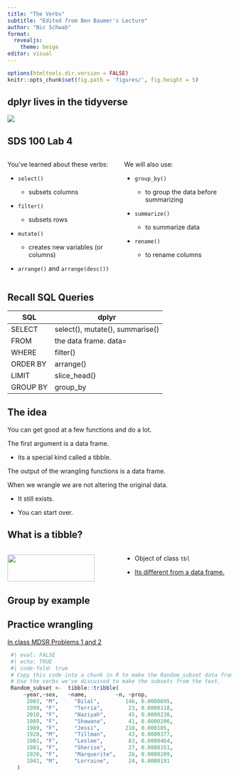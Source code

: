 ```yaml
---
title: "The Verbs"
subtitle: "Edited from Ben Baumer's Lecture"
author: "Nic Schwab" 
format: 
  revealjs:
    theme: beige
editor: visual
---
```


```r
options(htmltools.dir.version = FALSE)
knitr::opts_chunk$set(fig.path = 'figures/', fig.height = 5)
```

## dplyr lives in the tidyverse

![](https://raw.githubusercontent.com/tidyverse/dplyr/master/man/figures/logo.png){fig-align="center"}


## SDS 100 Lab 4

::::: columns
::: {.column width="50%"}
You've learned about these verbs:

-   `select()`

    -   subsets columns

-   `filter()`

    -   subsets rows

-   `mutate()`

    -   creates new variables (or columns)

-   `arrange()` and `arrange(desc())`
:::

::: {.column width="50%"}
We will also use:

-   `group_by()`

    -   to group the data before summarizing

-   `summarize()`

    -   to summarize data

-   `rename()`

    -   to rename columns
:::
:::::


## Recall SQL Queries

| SQL       | dplyr                           |
|-----------|---------------------------------|
| SELECT    | select(), mutate(), summarise() |
| FROM      | the data frame. data=           |
| WHERE     | filter()                        |
| ORDER BY  | arrange()                       |
| LIMIT     | slice_head()                    |
| GROUP BY  | group_by                 |


## The idea

You can get good at a few functions and do a lot.

The first argument is a data frame.

-   its a special kind called a tibble.

The output of the wrangling functions is a data frame.

When we wrangle we are not altering the original data.

-   It still exists.

-   You can start over.

## What is a tibble?

::::: columns
::: {.column width="50%"}
![](http://hexb.in/hexagons/tibble.png){width="90%"}
:::

::: {.column width="50%"}
-   Object of class `tbl`

-   [Its different from a data frame.](https://jtr13.github.io/cc21fall1/tibble-vs.-dataframe.html)
:::
:::::

## Group by example


## Practice wrangling

[In class MDSR Problems 1 and 2](https://mdsr-book.github.io/mdsr2e/ch-dataI.html#dataI-exercises)

```r
 #| eval: FALSE
 #| echo: TRUE
 #| code-fold: true
 # Copy this code into a chunk in R to make the Random_subset data frame from problem 1 and 2.
 # Use the verbs we've discussed to make the subsets from the text.
 Random_subset <-  tibble::tribble(
     ~year,~sex,   ~name,         ~n, ~prop,
      2003, "M",     "Bilal",        146, 0.0000695,
      1999, "F",     "Terria",        23, 0.0000118,
      2010, "F",     "Naziyah",       45, 0.0000230,
      1989, "F",     "Shawana",       41, 0.0000206,
      1989, "F",     "Jessi",        210, 0.000105,
      1928, "M",     "Tillman",       43, 0.0000377,
      1981, "F",     "Leslee",        83, 0.0000464,
      1981, "F",     "Sherise",       27, 0.0000151,
      1920, "F",     "Marquerite",    26, 0.0000209,
      1941, "M",     "Lorraine",      24, 0.0000191
   )
```
